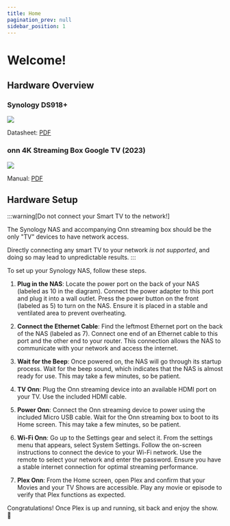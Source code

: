 ```yaml
---
title: Home
pagination_prev: null
sidebar_position: 1
---
```


# Welcome!

## Hardware Overview

### Synology DS918+

![](img/hardware/hw-ds918plus.png)

Datasheet: [PDF](/static/Synology_DS918_Plus_Data_Sheet_enu.pdf)

### onn 4K Streaming Box Google TV (2023)

![](img/hardware/hw-onn4k-gtv.png)

Manual: [PDF](/static/onn4k-gtv-manual-DV6105Z_QSG.pdf)

## Hardware Setup

:::warning[Do not connect your Smart TV to the network!]

The Synology NAS and accompanying Onn streaming box should be the only "TV" devices to have network access.

Directly connecting any smart TV to your network *is not supported*, and doing so may lead to unpredictable results.
:::

To set up your Synology NAS, follow these steps. 

1. **Plug in the NAS**: Locate the power port on the back of your NAS (labeled as 10 in the diagram). Connect the power adapter to this port and plug it into a wall outlet. Press the power button on the front (labeled as 5) to turn on the NAS. Ensure it is placed in a stable and ventilated area to prevent overheating.

2. **Connect the Ethernet Cable**: Find the leftmost Ethernet port on the back of the NAS (labeled as 7). Connect one end of an Ethernet cable to this port and the other end to your router. This connection allows the NAS to communicate with your network and access the internet.

3. **Wait for the Beep**: Once powered on, the NAS will go through its startup process. Wait for the beep sound, which indicates that the NAS is almost ready for use. This may take a few minutes, so be patient.

4. **TV Onn**: Plug the Onn streaming device into an available HDMI port on your TV. Use the included HDMI cable.

5. **Power Onn**: Connect the Onn streaming device to power using the included Micro USB cable. Wait for the Onn streaming box to boot to its Home screen. This may take a few minutes, so be patient.

6. **Wi-Fi Onn**: Go up to the Settings gear and select it. From the settings menu that appears, select System Settings. Follow the on-screen instructions to connect the device to your Wi-Fi network. Use the remote to select your network and enter the password. Ensure you have a stable internet connection for optimal streaming performance.

7. **Plex Onn**: From the Home screen, open Plex and confirm that your Movies and your TV Shows are accessible. Play any movie or episode to verify that Plex functions as expected.

Congratulations! Once Plex is up and running, sit back and enjoy the show. 🍿
